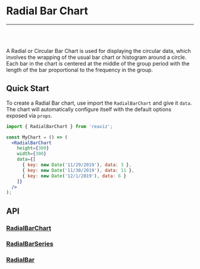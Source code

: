 
<Meta title="Docs/Chart Types/Radial Bar Chart" />

# Radial Bar Chart

---
<br />
<Story id="charts-bar-chart-radial--simple" />
<br />

A Radial or Circular Bar Chart is used for displaying the circular data, which involves the
wrapping of the usual bar chart or histogram around a circle. Each bar in the chart is centered at
the middle of the group period with the length of the bar proportional to the frequency in the group.

## Quick Start
To create a Radial Bar chart, use import the `RadialBarChart` and give it `data`. The chart
will automatically configure itself with the default options exposed via `props`.

```jsx
import { RadialBarChart } from 'reaviz';

const MyChart = () => (
  <RadialBarChart
    height={300}
    width={300}
    data={[
      { key: new Date('11/29/2019'), data: 3 },
      { key: new Date('11/30/2019'), data: 11 },
      { key: new Date('12/1/2019'), data: 6 }
    ]}
  />
);
```

## API
### [RadialBarChart](https://github.com/reaviz/reaviz/blob/master/src/RadialAreaChart/RadialAreaChart.tsx)
<ArgsTable of={RadialBarChart} />

### [RadialBarSeries](https://github.com/reaviz/reaviz/blob/master/src/RadialAreaChart/RadialBarSeries/RadialBarSeries.tsx)
<ArgsTable of={RadialBarSeries} />

### [RadialBar](https://github.com/reaviz/reaviz/blob/master/src/RadialAreaChart/RadialBarSeries/RadialBar.tsx)
<ArgsTable of={RadialBar} />
